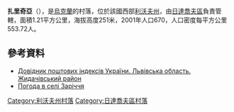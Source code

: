 {{coord|49|24|46|N|24|6|35|E|scale:100000|display=title}}

'''扎里奇亞'''（{{lang-uk|Заріччя}}），是[[烏克蘭|烏克蘭]]的村落，位於該國西部[[利沃夫州|利沃夫州]]，由[[日達喬夫區|日達喬夫區]]負責管轄，面積1.21平方公里，海拔高度251米，2001年人口670，人口密度每平方公里553.72人。

==參考資料==
*[http://www.uaidx.com/13/282/index Довідник поштових індексів України. Львівська область. Жидачівський район] {{Wayback|url=http://www.uaidx.com/13/282/index |date=20160909184734 }}
* [http://weather.in.ua/ua/l'vovskaja/8564 Погода в селі Заріччя] {{Wayback|url=http://weather.in.ua/ua/l'vovskaja/8564 |date=20170309155748 }}

{{DEFAULTSORT:Заріччя}}
[[Category:利沃夫州村落|Category:利沃夫州村落]]
[[Category:日達喬夫區村落|Category:日達喬夫區村落]]


{{Lviv-geo-stub}}